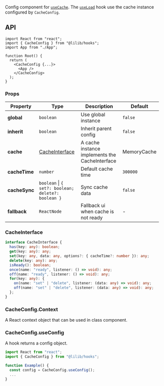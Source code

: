 Config component for [`useCache`](./useCache). The [`useLoad`](./useLoad) hook use the cache instance configured by `CacheConfig`.

## API

```tsx
import React from "react";
import { CacheConfig } from "@lilib/hooks";
import App from "./App";

function Root() {
  return (
    <CacheConfig {...}>
      <App />
    </CacheConfig>
  );
}
```

### Props

| Property      | Type                                               | Description                                    | Default     |
| ------------- | -------------------------------------------------- | ---------------------------------------------- | ----------- |
| **global**    | `boolean`                                          | Use global instance                            | `false`     |
| **inherit**   | `boolean`                                          | Inherit parent config                          | `false`     |
| **cache**     | [CacheInterface](#cacheinterface)                  | A cache instance implements the CacheInterface | MemoryCache |
| **cacheTime** | `number`                                           | Default cache time                             | `300000`    |
| **cacheSync** | `boolean` \| `{ set?: boolean; delete?: boolean }` | Sync cache data                                | `false`     |
| **fallback**  | `ReactNode`                                        | Fallback ui when cache is not ready            | -           |

### CacheInterface

```ts
interface CacheInterface {
  has(key: any): boolean;
  get(key: any): any;
  set(key: any, data: any, options?: { cacheTime?: number }): any;
  delete(key: any): any;
  isReady(): boolean;
  once(name: "ready", listener: () => void): any;
  off(name: "ready", listener: () => void): any;
  for(key: any): {
    on(name: "set" | "delete", listener: (data: any) => void): any;
    off(name: "set" | "delete", listener: (data: any) => void): any;
  };
}
```

### CacheConfig.Context

A React context object that can be used in class component.

### CacheConfig.useConfig

A hook returns a config object.

```ts
import React from "react";
import { CacheConfig } from "@lilib/hooks";

function Example() {
  const config = CacheConfig.useConfig();
  ...
}
```
